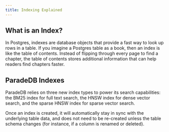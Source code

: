 ```yaml
---
title: Indexing Explained
---
```


## What is an Index?

In Postgres, indexes are database objects that provide a fast way to look up rows in a table. If you
imagine a Postgres table as a book, then an index is like the table of contents. Instead of flipping
through every page to find a chapter, the table of contents stores additional information that can help
readers find chapters faster.

## ParadeDB Indexes

ParadeDB relies on three new index types to power its search capabilities: the BM25 index for full text search,
the HNSW index for dense vector search, and the sparse HNSW index for sparse vector search.

Once an index is created, it will automatically stay in sync with the underlying table data, and
does not need to be re-created unless the table schema changes (for instance, if a column is renamed or deleted).
